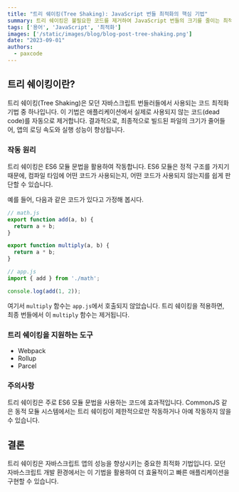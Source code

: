 ```yaml
---
title: "트리 쉐이킹(Tree Shaking): JavaScript 번들 최적화의 핵심 기법"
summary: 트리 쉐이킹은 불필요한 코드를 제거하여 JavaScript 번들의 크기를 줄이는 최적화 기법입니다. 이로 인해 앱의 로딩 속도와 성능이 향상됩니다.
tags: ['용어', 'JavaScript', '최적화']
images: ['/static/images/blog/blog-post-tree-shaking.png']
date: "2023-09-01"
authors:
  - paxcode
---
```


## 트리 쉐이킹이란?

트리 쉐이킹(Tree Shaking)은 모던 자바스크립트 번들러들에서 사용되는 코드 최적화 기법 중 하나입니다. 이 기법은 애플리케이션에서 실제로 사용되지 않는 코드(dead code)를 자동으로 제거합니다. 결과적으로, 최종적으로 빌드된 파일의 크기가 줄어들어, 앱의 로딩 속도와 실행 성능이 향상됩니다.

### 작동 원리

트리 쉐이킹은 ES6 모듈 문법을 활용하여 작동합니다. ES6 모듈은 정적 구조를 가지기 때문에, 컴파일 타임에 어떤 코드가 사용되는지, 어떤 코드가 사용되지 않는지를 쉽게 판단할 수 있습니다.

예를 들어, 다음과 같은 코드가 있다고 가정해 봅시다.

```javascript
// math.js
export function add(a, b) {
  return a + b;
}

export function multiply(a, b) {
  return a * b;
}
```

```javascript
// app.js
import { add } from './math';

console.log(add(1, 2));
```

여기서 `multiply` 함수는 `app.js`에서 호출되지 않았습니다. 트리 쉐이킹을 적용하면, 최종 번들에서 이 `multiply` 함수는 제거됩니다.

### 트리 쉐이킹을 지원하는 도구

- Webpack
- Rollup
- Parcel

### 주의사항

트리 쉐이킹은 주로 ES6 모듈 문법을 사용하는 코드에 효과적입니다. CommonJS 같은 동적 모듈 시스템에서는 트리 쉐이킹이 제한적으로만 작동하거나 아예 작동하지 않을 수 있습니다.

## 결론

트리 쉐이킹은 자바스크립트 앱의 성능을 향상시키는 중요한 최적화 기법입니다. 모던 자바스크립트 개발 환경에서는 이 기법을 활용하여 더 효율적이고 빠른 애플리케이션을 구현할 수 있습니다.